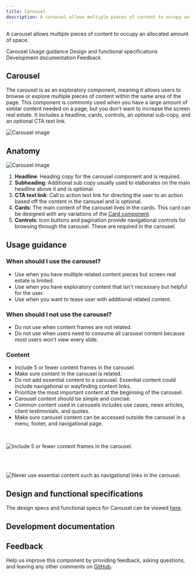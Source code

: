 ```yaml
---
title: Carousel
description: A carousel allows multiple pieces of content to occupy an allocated amount of space.
---
```


<PageDescription>

A carousel allows multiple pieces of content to occupy an allocated amount of space.

</PageDescription>

<AnchorLinks>

<AnchorLink>Carousel</AnchorLink>
<AnchorLink>Usage guidance</AnchorLink>
<AnchorLink>Design and functional specifications</AnchorLink>
<AnchorLink>Development documentation</AnchorLink>
<AnchorLink>Feedback</AnchorLink>

</AnchorLinks>

## Carousel 

The carousel is as an exploratory component, meaning it allows users to browse or explore multiple pieces of content within the same area of the page. This component is commonly used when you have a large amount of similar content needed on a page, but you don’t want to increase the screen real estate. It includes a headline, cards, controls, an optional sub-copy, and an optional CTA text link.  

![Carousel image](../../images/component/carousel/carousel-intro.jpg)

## Anatomy

![Carousel image](../../images/component/carousel/carousel-anatomy.jpg)

1. **Headline**: Heading copy for the carousel component and is required.
2. **Subheading**: Additional sub copy usually used to elaborates on the main headline above it and is optional.
3. **CTA text link**: Call to action text link for directing the user to an action based off the content in the carousel and is optional. 
4. **Cards**: The main content of the carousel lives in the cards. This card can be designed with any variations of the [Card component](https://www.ibm.com/standards/web/carbon-for-ibm-dotcom/components/card).
5. **Controls**: Icon buttons and pagination provide navigational controls for browsing through the carousel. These are required in the carousel.

## Usage guidance

### When should I use the carousel?

* Use when you have multiple related content pieces but screen real estate is limited.
* Use when you have exploratory content that isn't necessary but helpful for the user.
* Use when you want to tease user with additional related content.

### When should I not use the carousel?
* Do not use when content frames are not related.
* Do not use when users need to consume all carousel content because most users won't view every slide.

### Content

* Include 5 or fewer content frames in the carousel.
* Make sure content in the carousel is related.
* Do not add essential content to a carousel. Essential content could include navigational or wayfinding content links. 
* Prioritize the most important content at the beginning of the carousel.
* Carousel content should be simple and concise.
* Common content used in carousels includes use cases, news articles, client testimonials, and quotes. 
* Make sure carousel content can be accessed outside the carousel in a menu, footer, and navigational page. 

<br/>

<Row>
<Column colMd={8} colLg={12} >
  <DoDontExample caption="Include 5 or fewer content frames in the carousel.">

![Include 5 or fewer content frames in the carousel. ](../../images/component/carousel/carousel-do-not-1.jpg)

  </DoDontExample>
</Column>  
</Row>

<br/>

<br/>

<Row>
<Column colMd={8} colLg={12}>
  <DoDontExample caption="Never use essential content such as navigational links in the carousel.">

![Never use essential content such as navigational links in the carousel.](../../images/component/carousel/carousel-do-not-2.jpg)

  </DoDontExample>
</Column>
</Row>

## Design and functional specifications

The design specs and functional specs for Carousel can be viewed <a href="https://ibm.box.com/s/hmni7qhero9mf5rn593zij0tcay8h9dw" target="_blank">here</a>.

## Development documentation

<ComponentStatus name="Carousel" type="layout" />

## Feedback

Help us improve this component by providing feedback, asking questions, and leaving any other comments on <a href="https://github.com/carbon-design-system/carbon-for-ibm-dotcom" target="_blank">GitHub</a>.

